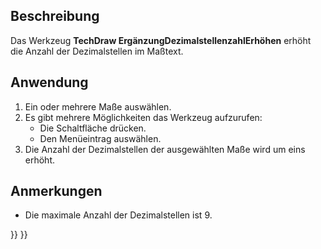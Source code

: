 <languages/>

{{Docnav/de
|[[TechDraw_ExtensionRemovePrefixChar/de|ErgänzungPräfixsymbolEntfernen]]
|[[TechDraw_ExtensionDecreaseDecimal/de|ErgänzungDezimalstellenzahlVerringern]]
|[[TechDraw_Workbench/de|TechDraw]]
|IconL=TechDraw_ExtensionRemovePrefixChar.svg
|IconR=TechDraw_ExtensionDecreaseDecimal.svg
|IconC=Workbench_TechDraw.svg
}}

{{GuiCommand/de
|Name=TechDraw ExtensionIncreaseDecimal
|Name/de=TechDraw ErgänzungDezimalstellenzahlErhöhen
|MenuLocation=TechDraw → Ergänzungen: Maße → Dezimalstellenanzahl erhöhen
|Workbenches=[[TechDraw_Workbench/de|TechDraw]]
|Shortcut=
|Version=0.20
|SeeAlso=[[TechDraw_ExtensionDecreaseDecimal/de|TechDraw ErgänzungDezimalstellenzahlVerringern]]
}}

<span id="Description"></span>
==Beschreibung==

Das Werkzeug '''TechDraw ErgänzungDezimalstellenzahlErhöhen''' erhöht die Anzahl der Dezimalstellen im Maßtext.

<span id="Usage"></span>
==Anwendung==

# Ein oder mehrere Maße auswählen.
# Es gibt mehrere Möglichkeiten das Werkzeug aufzurufen:
#* Die Schaltfläche {{Button|[[Image:TechDraw_ExtensionIncreaseDecimal.svg|16px]] [[TechDraw_ExtensionIncreaseDecimal/de|Dezimalstellenanzahl erhöhen]]}} drücken.
#* Den Menüeintrag {{MenuCommand|TechDraw → Ergänzungen: Maße → [[Image:TechDraw_ExtensionIncreaseDecimal.svg|16px]] Dezimalstellenanzahl erhöhen}} auswählen.
# Die Anzahl der Dezimalstellen der ausgewählten Maße wird um eins erhöht.

<span id="Notes"></span>
==Anmerkungen==

* Die maximale Anzahl der Dezimalstellen ist 9.


{{Docnav/de
|[[TechDraw_ExtensionRemovePrefixChar/de|ErgänzungPräfixsymbolEntfernen]]
|[[TechDraw_ExtensionDecreaseDecimal/de|ErgänzungDezimalstellenzahlVerringern]]
|[[TechDraw_Workbench/de|TechDraw]]
|IconL=TechDraw_ExtensionRemovePrefixChar.svg
|IconR=TechDraw_ExtensionDecreaseDecimal.svg
|IconC=Workbench_TechDraw.svg
}}

{{TechDraw_Tools_navi{{#translation:}}}}
{{Userdocnavi{{#translation:}}}}